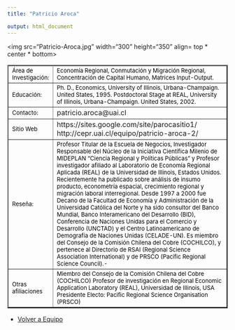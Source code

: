 ```yaml
---
title: "Patricio Aroca"

output: html_document
---
```


<html>



<body>


<table border="2">
<tr>
<img src="Patricio-Aroca.jpg"  width="300" height="350" align= top * center * bottom>
          
</tr>
<tr>
<td> <font size="2" color="black"> Área de Investigación:  </font>
 </td>

<td>  <font size="2" color="black"> Economía Regional, Conmutación y Migración Regional, Concentración de Capital Humano, Matrices Input-Output. </font> </td>

<tr>

<td> <font size="2" color="black"> Educación:</font>
 </td>

<td>   <font size="2" color="black"> Ph. D., Economics, University of Illinois, Urbana-Champaign. United States, 1995. 
Postdoctoral Stage at REAL, University of Illinois, Urbana-Champaign. United States, 2002. </font>
</td>

</tr>

<tr>
<td> <font size="2" color="black"> Contacto:</font> </td>

<td> patricio.aroca@uai.cl </td>

</tr>

<tr> 
<td > <font size="2" color="black"> Sitio Web </font> </td> 
<td> https://sites.google.com/site/parocasitio1/ 
http://cepr.uai.cl/equipo/patricio-aroca-2/ </td>
</tr>

<tr>
<td> 
<font size="2" color="black"> Reseña: </font> </td>
<td><font size="2" color="black"> 
Profesor Titular de la Escuela de Negocios, Investigador Responsable del Núcleo de la Iniciativa Científica Milenio de MIDEPLAN "Ciencia Regional y Políticas Públicas" y Profesor investigador afiliado al Laboratorio de Economía Regional Aplicada (REAL) de la Universidad de Illinois, Estados Unidos. Recientemente ha publicado sobre análisis de insumo producto, econometría espacial, crecimiento regional y migración laboral interregional. Desde 1997 a 2000 fue Decano de la Facultad de Economía y Administración de la Universidad Católica del Norte y ha sido consultor del Banco Mundial, Banco Interamericano del Desarrollo (BID), Conferencia de Naciones Unidas para el Comercio y Desarrollo (UNCTAD) y el Centro Latinoamericano de Demografía de Naciones Unidas (CELADE-UN). Es miembro del Consejo de la Comisión Chilena del Cobre (COCHILCO), y pertenece al Directorio de RSAI (Regional Science Association International) y de PRSCO (Pacific Regional Science Council).- </font>
</td>
</tr>
</tr>

<tr>
<td> <font size="2" color="black"> Otras afiliaciones </font> </td>
<td> <font size="2" color="black"> Miembro del Consejo de la Comisión Chilena del Cobre (COCHILCO)
Profesor de investigación en Regional Economic Application Laboratory (REAL), Universidad de Illinois, USA
Presidente Electo: Pacific Regional Science Organisation (PRSCO) </font> </td>

</tr>

</table> 


- <a href="equipo.html"> Volver a Equipo </a>

</body>


</html>